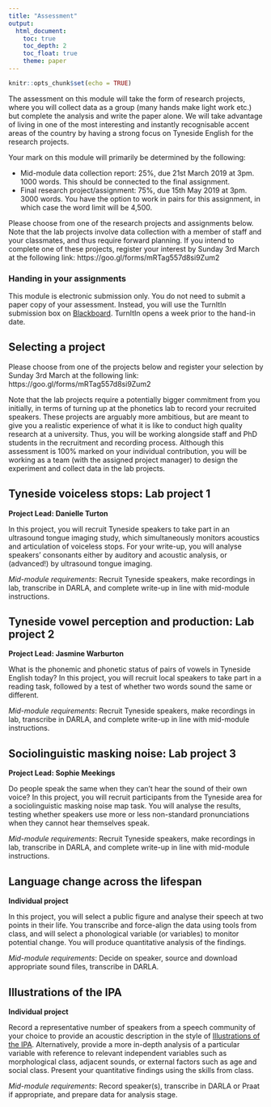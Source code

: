 ```yaml
---
title: "Assessment"
output: 
  html_document:
    toc: true
    toc_depth: 2
    toc_float: true
    theme: paper
---
```



```r
knitr::opts_chunk$set(echo = TRUE)
```
The assessment on this module will take the form of research projects, where you will collect data as a group (many hands make light work etc.) but complete the analysis and write the paper alone.  We will take advantage of living in one of the most interesting and instantly recognisable accent areas of the country by having a strong focus on Tyneside English for the research projects.


Your mark on this module will primarily be determined by the following:

* Mid-module data collection report: 25%, due 21st March 2019 at 3pm. 1000 words. This should be connected to the final assignment.
* Final research project/assignment: 75%, due 15th May 2019 at 3pm. 3000 words. You have the option to work in pairs for this assignment, in which case the word limit will be 4,500.

Please choose from one of the research projects and assignments below.  Note that the lab projects involve data collection with a member of staff and your classmates, and thus require forward planning.  If you intend to complete one of these projects, register your interest by Sunday 3rd March at the following link:
https://goo.gl/forms/mRTag557d8si9Zum2


### Handing in your assignments
This module is electronic submission only.  You do not need to submit a paper copy of your assessment. Instead, you will use the TurnItIn submission box on [Blackboard](https://blackboard.ncl.ac.uk/).  TurnItIn opens a week prior to the hand-in date.

## Selecting a project
Please choose from one of the projects below and register your selection by Sunday 3rd March at the following link:
https://goo.gl/forms/mRTag557d8si9Zum2

Note that the lab projects require a potentially bigger commitment from you initially, in terms of turning up at the phonetics lab to record your recruited speakers.  These projects are arguably more ambitious, but are meant to give you a realistic experience of what it is like to conduct high quality research at a university.  Thus, you will be working alongside staff and PhD students in the recruitment and recording process.  Although this assessment is 100% marked on your individual contribution, you will be working as a team (with the assigned project manager) to design the experiment and collect data in the lab projects.

## Tyneside voiceless stops: Lab project 1
**Project Lead: Danielle Turton**

In this project, you will recruit Tyneside speakers to take part in an ultrasound tongue imaging study, which simultaneously monitors acoustics and articulation of voiceless stops.  For your write-up, you will analyse speakers’ consonants either by auditory and acoustic analysis, or (advanced!) by ultrasound tongue imaging.

*Mid-module requirements*: Recruit Tyneside speakers, make recordings in lab, transcribe in DARLA, and complete write-up in line with mid-module instructions.


## Tyneside vowel perception and production: Lab project 2
**Project Lead: Jasmine Warburton**

What is the phonemic and phonetic status of pairs of vowels in Tyneside English today?  In this project, you will recruit local speakers to take part in a reading task, followed by a test of whether two words sound the same or different.  

*Mid-module requirements*: Recruit Tyneside speakers, make recordings in lab, transcribe in DARLA, and complete write-up in line with mid-module instructions.

## Sociolinguistic masking noise: Lab project 3
**Project Lead: Sophie Meekings**

Do people speak the same when they can’t hear the sound of their own voice?  In this project, you will recruit participants from the Tyneside area for a sociolinguistic masking noise map task.  You will analyse the results, testing whether speakers use more or less non-standard pronunciations when they cannot hear themselves speak.

*Mid-module requirements*: Recruit Tyneside speakers, make recordings in lab, transcribe in DARLA, and complete write-up in line with mid-module instructions.

## Language change across the lifespan
**Individual project**

In this project, you will select a public figure and analyse their speech at two points in their life.  You transcribe and force-align the data using tools from class, and will select a phonological variable (or variables) to monitor potential change.  You will produce quantitative analysis of the findings.

*Mid-module requirements*: Decide on speaker, source and download appropriate sound files, transcribe in DARLA.

## Illustrations of the IPA
**Individual project**

Record a representative number of speakers from a speech community of your choice to provide an acoustic description in the style of [Illustrations of the IPA](https://www.cambridge.org/core/journals/journal-of-the-international-phonetic-association/illustrations-of-the-ipa).  Alternatively, provide a more in-depth analysis of a particular variable with reference to relevant independent variables such as morphological class, adjacent sounds, or external factors such as age and social class.  Present your quantitative findings using the skills from class.

*Mid-module requirements*: Record speaker(s), transcribe in DARLA or Praat if appropriate, and prepare data for analysis stage.
